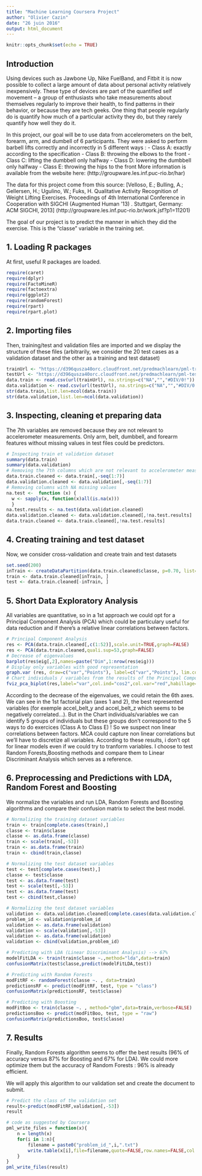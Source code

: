 ---
title: "Machine Learning Coursera Project"
author: "Olivier Cazin"
date: "26 juin 2016"
output: html_document
---

```{r, include=FALSE}
knitr::opts_chunk$set(echo = TRUE)
```

## Introduction

Using devices such as Jawbone Up, Nike FuelBand, and Fitbit it is now possible to collect a large amount of data about personal activity relatively inexpensively. These type of devices are part of the quantified self movement – a group of enthusiasts who take measurements about themselves regularly to improve their health, to find patterns in their behavior, or because they are tech geeks. One thing that people regularly do is quantify how much of a particular activity they do, but they rarely quantify how well they do it. 

In this project, our goal will be to use data from accelerometers on the belt, forearm, arm, and dumbell of 6 participants. 
They were asked to perform barbell lifts correctly and incorrectly in 5 different ways :
- Class A: exactly according to the specification
- Class B: throwing the elbows to the front
- Class C: lifting the dumbbell only halfway
- Class D: lowering the dumbbell only halfway
- Class E: throwing the hips to the front
More information is available from the website here: (http://groupware.les.inf.puc-rio.br/har) 

The data for this project come from this source: [Velloso, E.; Bulling, A.; Gellersen, H.; Ugulino, W.; Fuks, H. Qualitative Activity Recognition of Weight Lifting Exercises. Proceedings of 4th International Conference in Cooperation with SIGCHI (Augmented Human '13) . Stuttgart, Germany: ACM SIGCHI, 2013] (http://groupware.les.inf.puc-rio.br/work.jsf?p1=11201)

The goal of our project is to predict the manner in which they did the exercise. This is the "classe" variable in the training set. 

## 1. Loading R packages 

At first, useful R packages are loaded.

```{r, message=FALSE, results="hide", warning=FALSE}
require(caret)
require(dplyr)
require(FactoMineR)
require(factoextra)
require(ggplot2)
require(randomForest)
require(rpart)
require(rpart.plot)
```

## 2. Importing files 

Then, training/test and validation files are imported and we display the structure of these files (arbitrarily, we consider the 20 test cases as a validation dataset and the other as a training and test dataset)      

```{r, message=FALSE, results="hide",warning=FALSE}
trainUrl <- "https://d396qusza40orc.cloudfront.net/predmachlearn/pml-training.csv"
testUrl <- "https://d396qusza40orc.cloudfront.net/predmachlearn/pml-testing.csv"
data.train <- read.csv(url(trainUrl), na.strings=c("NA","","#DIV/0!"))
data.validation <- read.csv(url(testUrl), na.strings=c("NA","","#DIV/0!"))
str(data.train,list.len=ncol(data.train))
str(data.validation,list.len=ncol(data.validation))
```

## 3. Inspecting, cleaning et preparing data

The 7th variables are removed because they are not relevant to accelerometer measurements.
Only arm, belt, dumbbell, and forearm features without missing values in test files could be predictors.

```{r, message=FALSE, results="hide", warning=FALSE}
# Inspecting train et validation dataset
summary(data.train)
summary(data.validation)
# Removing the 7th columns which are not relevant to accelerometer measurements
data.train.cleaned <- data.train[,-seq(1:7)]
data.validation.cleaned <- data.validation[,-seq(1:7)]
# Removing columns with NA missing values
na.test <-  function (x) {
  w <- sapply(x, function(x)all(is.na(x)))
  }
na.test.results <- na.test(data.validation.cleaned)
data.validation.cleaned <- data.validation.cleaned[,!na.test.results]
data.train.cleaned <- data.train.cleaned[,!na.test.results]
```


## 4. Creating training and test dataset 

Now, we consider cross-validation and create train and test datasets

```{r, message=FALSE, results="hide", warning=FALSE}
set.seed(200)
inTrain <- createDataPartition(data.train.cleaned$classe, p=0.70, list=F)
train <- data.train.cleaned[inTrain, ]
test <- data.train.cleaned[-inTrain, ]
```


## 5. Short Data Exploratory Analysis

All variables are quantitative, so in a 1st approach we could opt for a Principal Component Analysis (PCA) which could be particulary useful for data reduction and if there's a relative linear correlations between factors. 

```{r, message=FALSE, results="hide", warning=FALSE}
# Principal Component Analysis
res <- PCA(data.train.cleaned[,c(1:52)],scale.unit=TRUE,graph=FALSE)
res <- PCA(data.train.cleaned,quali.sup=53,graph=FALSE)
# Decrease of eigenvalues
barplot(res$eig[,2],names=paste("Dim",1:nrow(res$eig))) 
# Display only variables with good representation
graph.var (res, draw=c("var","Points"), label=c("var","Points"), lim.cos2.var=0.5, new.plot=TRUE,cex=0.8,col.sup="blue",col.var="red")
# Chart individuals / variables from the results of the Principal Component Analysis (PCA).
fviz_pca_biplot(res,label="var",col.ind="cos2",col.var="red",habillage=data.train.cleaned$classe) + theme_minimal()

```

According to the decrease of the eigenvalues, we could retain the 6th axes. 
We can see in the 1st factorial plan (axes 1 and 2), the best represented variables (for exemple accel_belt_y and accel_belt_z which seems to be negatively correlated...).
But in the Chart individuals/variables we can identify 5 groups of individuals but these groups don't correspond to the 5 ways to do exercices (Class A to Class E) !
So we suspect non linear correlations between factors. 
MCA could capture non linear correlations but we'll have to discretize all variables.
According to these results, i don't opt for linear models even if we could try to tranform variables. I choose to test Random Forests,Boosting methods and compare them to Linear Discriminant Analysis which serves as a reference.

## 6. Preprocessing and Predictions with LDA, Random Forest and Boosting

We normalize the variables and run LDA, Random Forests and Boosting algorithms and compare their confusion matrix to select the best model. 

```{r, message=FALSE, warning=FALSE}

# Normalizing the training dataset variables
train <- train[complete.cases(train),]
classe <- train$classe
classe <- as.data.frame(classe)
train <- scale(train[,-53])
train <- as.data.frame(train)
train <- cbind(train,classe)

# Normalizing the test dataset variables
test <- test[complete.cases(test),]
classe <- test$classe
test <- as.data.frame(test)
test <- scale(test[,-53])
test <- as.data.frame(test)
test <- cbind(test,classe)

# Normalizing the test dataset variables
validation <- data.validation.cleaned[complete.cases(data.validation.cleaned),]
problem_id <- validation$problem_id
validation <- as.data.frame(validation)
validation <- scale(validation[,-53])
validation <- as.data.frame(validation)
validation <- cbind(validation,problem_id)

# Predicting with LDA (Linear Discriminant Analysis) --> 67%
modelFitLDA <- train(train$classe ~.,method="lda",data=train)
confusionMatrix(test$classe,predict(modelFitLDA,test))

# Predicting with Random Forests
modFitRF <- randomForest(classe ~. , data=train)
predictionsRF <- predict(modFitRF, test, type = "class")
confusionMatrix(predictionsRF, test$classe)

# Predicting with Boosting
modFitBoo <- train(classe ~. , method="gbm",data=train,verbose=FALSE)
predictionsBoo <- predict(modFitBoo, test, type = "raw")
confusionMatrix(predictionsBoo, test$classe)
```

## 7. Results

Finally, Random Forests algorithm seems to offer the best results (96% of accuracy versus 87% for Boosting and 67% for LDA). We could more optimize them but the accuracy of Random Forests : 96% is already efficient.  

We will apply this algorithm to our validation set and create the document to submit.

```{r, message=FALSE, warning=FALSE}

# Predict the class of the validation set
result<-predict(modFitRF,validation[,-53])
result

# code as suggested by Coursera
pml_write_files = function(x){
    n = length(x)
    for(i in 1:n){
        filename = paste0("problem_id_",i,".txt")
        write.table(x[i],file=filename,quote=FALSE,row.names=FALSE,col.names=FALSE)
    }
}
pml_write_files(result)
```



